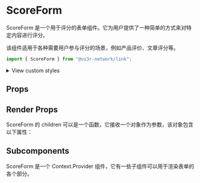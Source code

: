 

<Meta of={ScoreFormStories} />

# ScoreForm

ScoreForm 是一个用于评分的表单组件。它为用户提供了一种简单的方式来对特定内容进行评分。

该组件适用于各种需要用户参与评分的场景，例如产品评价、文章评分等。

```jsx
import { ScoreForm } from "@us3r-network/link";
```

<Canvas />

<p>
  <details>
    <summary>View custom styles</summary>
    <Source code={StyleCode} />
  </details>
</p>

## Props

<Controls />

## Render Props

ScoreForm 的 children 可以是一个函数，它接收一个对象作为参数，该对象包含以下属性：

<ArgTypes of={RenderProps} />

## Subcomponents

ScoreForm 是一个 Context.Provider 组件，它有一些子组件可以用于渲染表单的各个部分。

<ArgTypes of={Subcomponents} />
